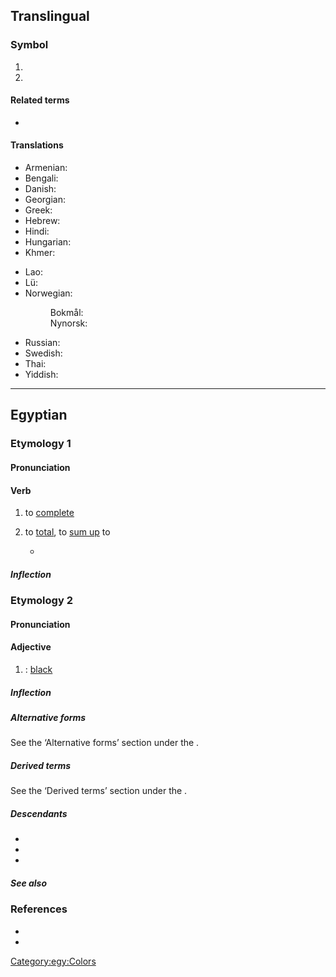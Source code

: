 {{also|.km|KM}}
{{character info|㎞}}
==Translingual==

===Symbol===
{{mul-symbol}}

# {{SI-unit-abb2|kilo|meter|metre|[[length]]}}
# {{ISO 639|1}}

====Related terms====
* {{l|mul|kms}}

====Translations====
{{trans-top|kilometer}}
* Armenian: {{t|hy|կմ}}
* Bengali: {{t-needed|bn}}
* Danish: {{t+|da|km}}
* Georgian: {{t|ka|კმ}}
* Greek: {{t|el|χλμ.}}
* Hebrew: {{t|he|ק״מ|sc=Hebr}}
* Hindi: {{t|hi|सहस्रमान}}
* Hungarian: {{t+|hu|km}}
* Khmer: {{t|km|គ.ម|tr=km}}
{{trans-mid}}
* Lao: {{t|lo|ກມ}}
* Lü: {{t|khb|ᦜᧅ}}
* Norwegian:
*: Bokmål: {{t+|nb|km}}
*: Nynorsk: {{t|nn|km}}
* Russian: {{t+|ru|км}}
* Swedish: {{t+|sv|km}}
* Thai: {{t+|th|กม.|tr=km.}}
* Yiddish: {{t-needed|yi}}
{{trans-bottom}}

----

==Egyptian==

===Etymology 1===

====Pronunciation====
{{egy-IPA-R|o=kaːm|m=kaːm|l=koːm}}
{{egy-IPA-E}}

====Verb====
{{egy-verb|2-lit|head=<hiero>km-m</hiero>}}

# {{lb|egy|transitive}} to [[complete]]
# {{lb|egy|transitive}} to [[total]], to [[sum up]] to
#* {{Q|egy||ShS.|lines 127–128|quote=<hiero>km-m-Y2:n-n:Z2-H-f-A-W-I14-V20*V20*V20*V20:V20*V20*V20-Z1*Z1*Z1:Z1*Z1-m-<!--128-->ms-s-w-A1*B1:Z2-A1-H-n:a-sn-n:nw-w-A1*B1:Z2-A1</hiero>
|tr='''km.n'''.n sfḫjw-djw ḥfꜣw m msw.j ḥnꜥ snw.j
|t=We '''totalled''' seventy-five snakes, comprising my children along with my siblings.}}

=====Inflection=====
{{egy-conj-2-lit|km|kmm}}

===Etymology 2===

====Pronunciation====
{{egy-IPA-R|o=ˈkuːmaw|m=ˈkuːmaw|l=keːm}}
{{egy-IPA-E}}

====Adjective====
{{egy-adj|head=<hiero>km-m</hiero>}}

# {{egy-verb form of|kmm|pfv|act|ptcp}}: [[black]]

=====Inflection=====
{{egy-decl-adj|km|ptcp=pa}}

=====Alternative forms=====
See the ‘Alternative forms’ section under the {{l|egy|kmm|main verb}}.

=====Derived terms=====
See the ‘Derived terms’ section under the {{l|egy|kmm|main verb}}.

=====Descendants=====
* {{desc|cop-boh|ⲭⲁⲙⲉ|ⲭⲉⲙⲓ}}
* {{desc|cop-fay|ⲕⲉⲙⲓ|ⲕⲉⲙ}}
* {{desc|cop-sah|ⲕⲁⲙⲉ|ⲕⲙⲙⲉ|ⲕⲁⲙ}}

=====See also=====
{{table:colors/egy}}

===References===
* {{R:egy:Faulkner|286}}
* {{R:egy:Allen|316}}

[[Category:egy:Colors]]